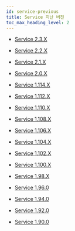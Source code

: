```yaml
---
id: service-previous
title: Service 지난 버전
toc_max_heading_level: 2
---
```


* [Service 2.3.X](service-2_3_x)

* [Service 2.2.X](service-2_2_x)

* [Service 2.1.X](service-2_1_x)

* [Service 2.0.X](service-2_0_x)

* [Service 1.114.X](service-1_114_x)

* [Service 1.112.X](service-1_112_x)

* [Service 1.110.X](service-1_110_x)

* [Service 1.108.X](service-1_108_x)

* [Service 1.106.X](service-1_106_x)

* [Service 1.104.X](service-1_104_x)

* [Service 1.102.X](service-1_102_x)

* [Service 1.100.X](service-1_100_x)

* [Service 1.98.X](service-1_98_x)

* [Service 1.96.0](service-1_96_0)

* [Service 1.94.0](service-1_94_0)

* [Service 1.92.0](service-1_92_0)

* [Service 1.90.0](service-1_90_0)